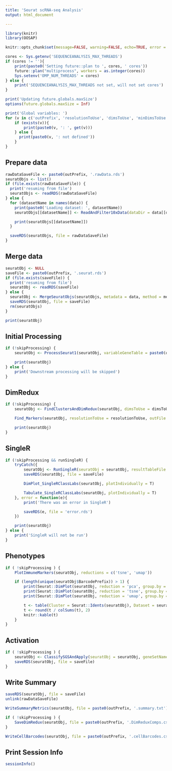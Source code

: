 ```yaml
---
title: 'Seurat scRNA-seq Analysis'
output: html_document

---
```


```r

library(knitr)
library(OOSAP)

knitr::opts_chunk$set(message=FALSE, warning=FALSE, echo=TRUE, error = TRUE)

cores <- Sys.getenv('SEQUENCEANALYSIS_MAX_THREADS')
if (cores != ''){
    print(paste0('Setting future::plan to ', cores, ' cores'))
    future::plan("multiprocess", workers = as.integer(cores))
    Sys.setenv('OMP_NUM_THREADS' = cores)
} else {
    print('SEQUENCEANALYSIS_MAX_THREADS not set, will not set cores')
}

print('Updating future.globals.maxSize')
options(future.globals.maxSize = Inf)

print('Global variables: ')
for (v in c('outPrefix', 'resolutionToUse', 'dimsToUse', 'minDimsToUse', 'doCellFilter', 'doCellCycle', 'useSCTransform', 'runSingleR', 'mergeMethod', 'skipProcessing', 'gtfFile')){
    if (exists(v)){
        print(paste0(v, ': ', get(v)))
    } else {
      print(paste0(v, ': not defined'))
    }
}

```

## Prepare data

```r

rawDataSaveFile <- paste0(outPrefix, '.rawData.rds')
seuratObjs <- list()
if (file.exists(rawDataSaveFile)) {
  print('resuming from file')
  seuratObjs <- readRDS(rawDataSaveFile)
} else {
  for (datasetName in names(data)) {
    print(paste0('Loading dataset: ', datasetName))
    seuratObjs[[datasetName]] <- ReadAndFilter10xData(dataDir = data[[datasetName]], datasetName = datasetName, gtfFile = gtfFile)

    print(seuratObjs[[datasetName]])
  }

  saveRDS(seuratObjs, file = rawDataSaveFile)
}

```

## Merge data

```r

seuratObj <- NULL
saveFile <- paste0(outPrefix, '.seurat.rds')
if (file.exists(saveFile)) {
  print('resuming from file')
  seuratObj <- readRDS(saveFile)
} else {
  seuratObj <- MergeSeuratObjs(seuratObjs, metadata = data, method = mergeMethod)
  saveRDS(seuratObj, file = saveFile)
  rm(seuratObjs)
}

print(seuratObj)

```

## Initial Processing

```r

if (!skipProcessing) {
    seuratObj <- ProcessSeurat1(seuratObj, variableGeneTable = paste0(outPrefix, '.variableGenes.txt'), doCellFilter = doCellFilter, doCellCycle = doCellCycle, useSCTransform = useSCTransform, saveFile = saveFile)

    print(seuratObj)
} else {
    print('Downstream processing will be skipped')
}

```

## DimRedux

```r

if (!skipProcessing) {
    seuratObj <- FindClustersAndDimRedux(seuratObj, dimsToUse = dimsToUse, minDimsToUse = minDimsToUse, saveFile = saveFile)

    Find_Markers(seuratObj, resolutionToUse = resolutionToUse, outFile = paste0(outPrefix, '.markers.txt'), saveFileMarkers = paste0(outPrefix, '.markers.rds'))

    print(seuratObj)
}

```

## SingleR

```r

if (!skipProcessing && runSingleR) {
    tryCatch({
        seuratObj <- RunSingleR(seuratObj = seuratObj, resultTableFile = paste0(outPrefix, '.singleR.txt'))
        saveRDS(seuratObj, file = saveFile)

        DimPlot_SingleRClassLabs(seuratObj, plotIndividually = T)

        Tabulate_SingleRClassLabs(seuratObj, plotIndividually = T)
    }, error = function(e){
        print('There was an error in SingleR')

        saveRDS(e, file = 'error.rds')
    })

    print(seuratObj)
} else {
    print('SingleR will not be run')
}

```

## Phenotypes

```r

if ( !skipProcessing ) {
    PlotImmuneMarkers(seuratObj, reductions = c('tsne', 'umap'))

    if (length(unique(seuratObj$BarcodePrefix)) > 1) {
        print(Seurat::DimPlot(seuratObj, reduction = 'pca', group.by = 'BarcodePrefix', label = T))
        print(Seurat::DimPlot(seuratObj, reduction = 'tsne', group.by = 'BarcodePrefix', label = T))
        print(Seurat::DimPlot(seuratObj, reduction = 'umap', group.by = 'BarcodePrefix', label = T))

        t <- table(Cluster = Seurat::Idents(seuratObj), Dataset = seuratObj$BarcodePrefix)
        t <- round(t / colSums(t), 2)
        knitr::kable(t)
    }
}

```

## Activation

```r

if ( !skipProcessing ) {
    seuratObj <- ClassifySGSAndApply(seuratObj = seuratObj, geneSetName = 'HighlyActivated', geneList = OOSAP::Phenotyping_GeneList()$HighlyActivated, positivityThreshold = 0.5, saveFilePath = paste0(outPrefix, '.ha.txt'))
    saveRDS(seuratObj, file = saveFile)
}

```

## Write Summary

```r

saveRDS(seuratObj, file = saveFile)
unlink(rawDataSaveFile)

WriteSummaryMetrics(seuratObj, file = paste0(outPrefix, '.summary.txt'))

if ( !skipProcessing ) {
    SaveDimRedux(seuratObj, file = paste0(outPrefix, '.DimReduxComps.csv'))
}

WriteCellBarcodes(seuratObj, file = paste0(outPrefix, '.cellBarcodes.csv'))

```

## Print Session Info

```r

sessionInfo()

```

